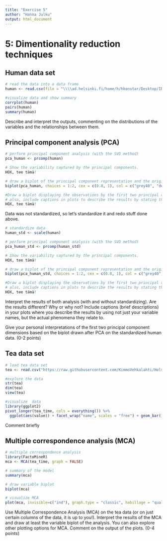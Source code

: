 ```yaml
---
title: "Exercise 5"
author: "Hanna Julku"
output: html_document
---
```


# 5: Dimentionality reduction techniques

## Human data set

```r
# read the data into a data frame
human <- read.csv(file = "\\\\ad.helsinki.fi/home/h/hkonstar/Desktop/IDOS/IODS-project/data/alc.csv") %>% as.data.frame()

#visualize data and show summary
corrplot(human)
pairs(human)
summary(human)
```

Describe and interpret the outputs, commenting on the distributions of the variables and the relationships between them.

## Principal component analysis (PCA)

```r
# perform principal component analysis (with the SVD method)
pca_human <- prcomp(human)

# Show the variability captured by the principal components.
HOX, tee tämä!

# draw a biplot of the principal component representation and the original variables
biplot(pca_human, choices = 1:2, cex = c(0.8, 1), col = c("grey40", "deeppink2"))

#Draw a biplot displaying the observations by the first two principal components (PC1 coordinate in x-axis, PC2 coordinate in y-axis), along with arrows representing the original variables.
# also, include captions in plots to describe the results by stating the related phenomena 
HOX, tee tämä!
```

Data was not standardized, so let's standardize it and redo stuff done above.

```r
# standardize data
human_std <- scale(human) 

# perform principal component analysis (with the SVD method)
pca_human_std <- prcomp(human_std)

# Show the variability captured by the principal components.
HOX, tee tämä!

# draw a biplot of the principal component representation and the original variables
biplot(pca_human_std, choices = 1:2, cex = c(0.8, 1), col = c("grey40", "deeppink2"))

#Draw a biplot displaying the observations by the first two principal components (PC1 coordinate in x-axis, PC2 coordinate in y-axis), along with arrows representing the original variables.
# also, include captions in plots to describe the results by stating the related phenomena 
HOX, tee tämä!
```

Interpret the results of both analysis (with and without standardizing). Are the results different? Why or why not? Include captions (brief descriptions) in your plots where you describe the results by using not just your variable names, but the actual phenomena they relate to.

Give your personal interpretations of the first two principal component dimensions based on the biplot drawn after PCA on the standardized human data. (0-2 points)

## Tea data set

```r
# load tea data set
tea <- read.csv("https://raw.githubusercontent.com/KimmoVehkalahti/Helsinki-Open-Data-Science/master/datasets/tea.csv", stringsAsFactors = TRUE)

#explore the data
str(tea)
dim(tea)
view(tea)

#visualize  data
library(ggplot2)
pivot_longer(tea_time, cols = everything()) %>% 
  ggplot(aes(value)) + facet_wrap("name", scales = "free") + geom_bar() + theme(axis.text.x = element_text(angle = 45, hjust = 1, size = 8))
```

Comment briefly

## Multiple correspondence analysis (MCA)

```r
# multiple correspondence analysis
library(FactoMineR)
mca <- MCA(tea_time, graph = FALSE)

# summary of the model
summary(mca)

# draw variable biplot
biplot(mca)

# visualize MCA
plot(mca, invisible=c("ind"), graph.type = "classic", habillage = "quali")
```

Use Multiple Correspondence Analysis (MCA) on the tea data (or on just certain columns of the data, it is up to you!). Interpret the results of the MCA and draw at least the variable biplot of the analysis. You can also explore other plotting options for MCA. Comment on the output of the plots. (0-4 points)